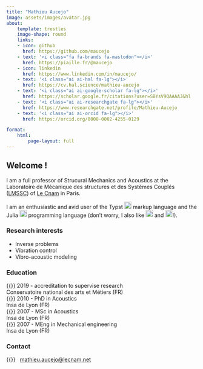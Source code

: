 ```yaml
---
title: "Mathieu Aucejo"
image: assets/images/avatar.jpg
about:
    template: trestles
    image-shape: round
    links:
    - icon: github
      href: https://github.com/maucejo
    - text: '<i class="fa fa-brands fa-mastodon"></i>'
      href: https://piaille.fr/@maucejo
    - icon: linkedin
      href: https://www.linkedin.com/in/maucejo/
    - text: '<i class="ai ai-hal fa-lg"></i>'
      href: https://cv.hal.science/mathieu-aucejo
    - text: '<i class="ai ai-google-scholar fa-lg"></i>'
      href: https://scholar.google.fr/citations?user=SBYsV9QAAAAJ&hl
    - text: '<i class="ai ai-researchgate fa-lg"></i>'
      href: https://www.researchgate.net/profile/Mathieu-Aucejo
    - text: '<i class="ai ai-orcid fa-lg"></i>'
      href: https://orcid.org/0000-0002-4255-0129

format:
    html:
        page-layout: full
---
```


## Welcome !

I am a full professor of Strucural Mechanics and Acoustics at the Laboratoire de Mécanique des structures et des Systèmes Couplés ([LMSSC](https://www.lmssc.cnam.fr/)) of [Le Cnam](https://www.cnam.fr/) in Paris.

I am an enthusiastic and avid user of the Typst ![](assets/images/typst_logo.png){width=5mm} markup language and the Julia ![](assets/images/julia.svg){width=5mm} programming language (don't worry, I also like ![](assets/images/python.svg){width=5mm} and ![](assets/images/matlab.png){width=5mm}!).


::: {layout-ncol=2}

### Research interests
<div class="index">
- Inverse problems
- Vibration control
- Vibro-acoustic modeling
</div>

### Education
<div class="index">
{{<fa solid graduation-cap>}} 2019 - accreditation to supervise research
<div class=desc>Conservatoire national des arts et Métiers (FR)</div>

{{<fa solid graduation-cap>}} 2010 - PhD in Acoustics
<div class="desc">Insa de Lyon (FR)</div>

{{<fa solid graduation-cap>}} 2007 - MSc in Acoustics
<div class="desc">Insa de Lyon (FR)</div>

{{<fa solid graduation-cap>}} 2007 - MEng in Mechanical engineering
<div class="desc">Insa de Lyon (FR)</div>

</div>
:::

### Contact
{{<fa solid envelope>}} &nbsp; [mathieu.aucejo@lecnam.net](mailto:mathieu.aucejo@lecnam.net)
